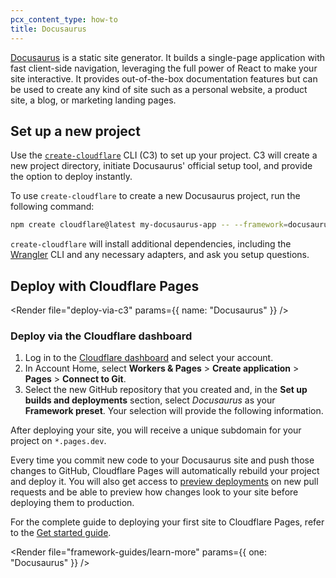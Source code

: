 ```yaml
---
pcx_content_type: how-to
title: Docusaurus
---
```



[Docusaurus](https://docusaurus.io) is a static site generator. It builds a single-page application with fast client-side navigation, leveraging the full power of React to make your site interactive. It provides out-of-the-box documentation features but can be used to create any kind of site such as a personal website, a product site, a blog, or marketing landing pages.

## Set up a new project

Use the [`create-cloudflare`](https://www.npmjs.com/package/create-cloudflare) CLI (C3) to set up your project. C3 will create a new project directory, initiate Docusaurus' official setup tool, and provide the option to deploy instantly.

To use `create-cloudflare` to create a new Docusaurus project, run the following command:

```sh
npm create cloudflare@latest my-docusaurus-app -- --framework=docusaurus
```

`create-cloudflare` will install additional dependencies, including the [Wrangler](/workers/wrangler/install-and-update/#check-your-wrangler-version) CLI and any necessary adapters, and ask you setup questions.

<Render file="tutorials-before-you-start" />

<Render file="framework-guides/create-github-repository" />

## Deploy with Cloudflare Pages

<Render file="deploy-via-c3" params={{ name: "Docusaurus" }} />

### Deploy via the Cloudflare dashboard

1. Log in to the [Cloudflare dashboard](https://dash.cloudflare.com/) and select your account.
2. In Account Home, select **Workers & Pages** > **Create application** > **Pages** > **Connect to Git**.
3. Select the new GitHub repository that you created and, in the **Set up builds and deployments** section, select _Docusaurus_ as your **Framework preset**. Your selection will provide the following information.

<PagesBuildPreset framework="docusaurus" />

After deploying your site, you will receive a unique subdomain for your project on `*.pages.dev`.

Every time you commit new code to your Docusaurus site and push those changes to GitHub, Cloudflare Pages will automatically rebuild your project and deploy it. You will also get access to [preview deployments](/pages/configuration/preview-deployments/) on new pull requests and be able to preview how changes look to your site before deploying them to production.

For the complete guide to deploying your first site to Cloudflare Pages, refer to the [Get started guide](/pages/get-started/).

<Render file="framework-guides/learn-more" params={{ one: "Docusaurus" }} />
